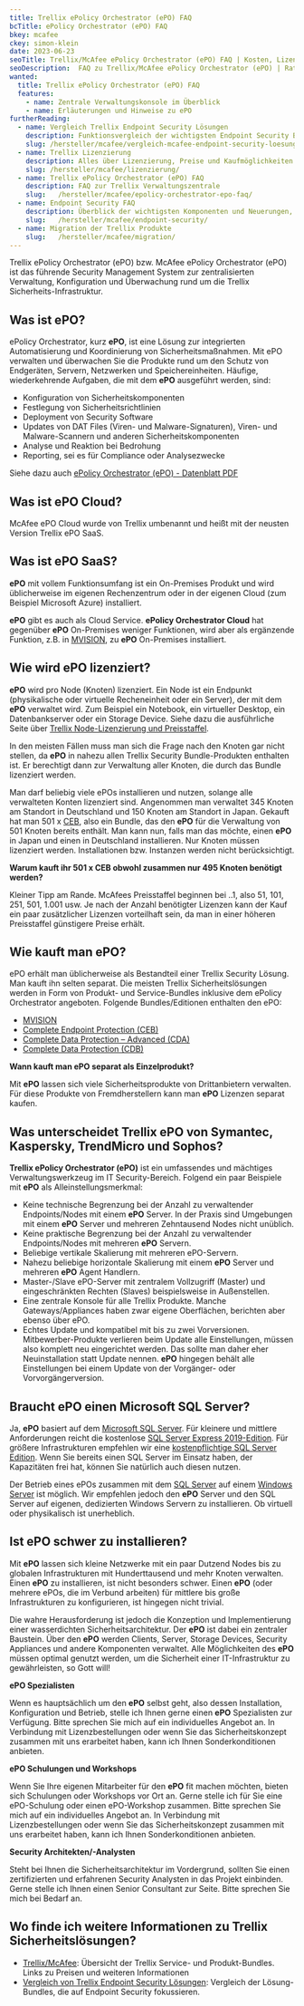 ```yaml
---
title: Trellix ePolicy Orchestrator (ePO) FAQ
bcTitle: ePolicy Orchestrator (ePO) FAQ
bkey: mcafee
ckey: simon-klein
date: 2023-06-23
seoTitle: Trellix/McAfee ePolicy Orchestrator (ePO) FAQ | Kosten, Lizenzen, Subscriptions
seoDescription:  FAQ zu Trellix/McAfee ePolicy Orchestrator (ePO) | Ratgeber zu Funktionsweise, Lizenzen, Modulen.
wanted:
  title: Trellix ePolicy Orchestrator (ePO) FAQ
  features:
    - name: Zentrale Verwaltungskonsole im Überblick
    - name: Erläuterungen und Hinweise zu ePO
furtherReading:
  - name: Vergleich Trellix Endpoint Security Lösungen
    description: Funktionsvergleich der wichtigsten Endpoint Security Bundles auf einer Seite.
    slug: /hersteller/mcafee/vergleich-mcafee-endpoint-security-loesungen/
  - name: Trellix Lizenzierung
    description: Alles über Lizenzierung, Preise und Kaufmöglichkeiten. Mit vielen Tipps und Beispielen.
    slug: /hersteller/mcafee/lizenzierung/
  - name: Trellix ePolicy Orchestrator (ePO) FAQ
    description: FAQ zur Trellix Verwaltungszentrale
    slug:   /hersteller/mcafee/epolicy-orchestrator-epo-faq/
  - name: Endpoint Security FAQ
    description: Überblick der wichtigsten Komponenten und Neuerungen, wie beispielsweise den Virenscanner (Anti Malware, Antivirus, Anti-Spyware), Desktop Firewall und Web Control.
    slug:   /hersteller/mcafee/endpoint-security/
  - name: Migration der Trellix Produkte
    slug:   /hersteller/mcafee/migration/
---
```




<Intro>

Trellix ePolicy Orchestrator (ePO) bzw. McAfee ePolicy Orchestrator (ePO) ist das führende Security Management System zur zentralisierten Verwaltung, Konfiguration und Überwachung rund um die Trellix Sicherheits-Infrastruktur.


</Intro>

<TOC />



## Was ist ePO?

ePolicy Orchestrator, kurz **ePO**, ist eine Lösung zur integrierten Automatisierung und Koordinierung von Sicherheitsmaßnahmen. Mit ePO verwalten und überwachen Sie die Produkte rund um den Schutz von Endgeräten, Servern, Netzwerken und Speichereinheiten. Häufige, wiederkehrende Aufgaben, die mit dem **ePO** ausgeführt werden, sind:


- Konfiguration von Sicherheitskomponenten
- Festlegung von Sicherheitsrichtlinien
- Deployment von Security Software
- Updates von DAT Files (Viren- und Malware-Signaturen), Viren- und Malware-Scannern und anderen Sicherheitskomponenten
- Analyse und Reaktion bei Bedrohung
- Reporting, sei es für Compliance oder Analysezwecke

Siehe dazu auch [ePolicy Orchestrator (ePO) - Datenblatt PDF](/hersteller/mcafee/ds-epolicy-orchestrator.pdf)

## Was ist ePO Cloud?

<Info>

McAfee ePO Cloud wurde von Trellix umbenannt und heißt mit der neusten Version Trellix ePO SaaS.

</Info>

## Was ist ePO SaaS?

**ePO** mit vollem Funktionsumfang ist ein On-Premises Produkt und wird üblicherweise im eigenen Rechenzentrum oder in der eigenen Cloud (zum Beispiel Microsoft Azure) installiert.

**ePO** gibt es auch als Cloud Service. **ePolicy Orchestrator Cloud** hat gegenüber **ePO** On-Premises weniger Funktionen, wird aber als ergänzende Funktion, z.B. in [MVISION](/hersteller/mcafee/mvision/), zu **ePO** On-Premises installiert.


## Wie wird ePO lizenziert?

**ePO** wird pro Node (Knoten) lizenziert. Ein Node ist ein Endpunkt (physikalische oder virtuelle Recheneinheit oder ein Server), der mit dem **ePO** verwaltet wird. Zum Beispiel ein Notebook, ein virtueller Desktop, ein Datenbankserver oder ein Storage Device. Siehe dazu die ausführliche Seite über [Trellix Node-Lizenzierung und Preisstaffel](/hersteller/mcafee/lizenzierung/).

In den meisten Fällen muss man sich die Frage nach den Knoten gar nicht stellen, da **ePO** in nahezu allen Trellix Security Bundle-Produkten enthalten ist. Er berechtigt dann zur Verwaltung aller Knoten, die durch das Bundle lizenziert werden.

Man darf beliebig viele ePOs installieren und nutzen, solange alle verwalteten Konten lizenziert sind. Angenommen man verwaltet 345 Knoten am Standort in Deutschland und 150 Knoten am Standort in Japan. Gekauft hat man 501 x [CEB](/hersteller/mcafee/complete-endpoint-protection-business/), also ein Bundle, das den **ePO** für die Verwaltung von 501 Knoten bereits enthält. Man kann nun, falls man das möchte, einen **ePO** in Japan und einen in Deutschland installieren. Nur Knoten müssen lizenziert werden. Installationen bzw. Instanzen werden nicht berücksichtigt.



<Info>

**Warum kauft ihr 501 x CEB obwohl zusammen nur 495 Knoten benötigt werden?**

Kleiner Tipp am Rande. McAfees Preisstaffel beginnen bei ..1, also 51, 101, 251, 501, 1.001 usw. Je nach der Anzahl benötigter Lizenzen kann der Kauf ein paar zusätzlicher Lizenzen vorteilhaft sein, da man in einer höheren Preisstaffel günstigere Preise erhält.

</Info>



## Wie kauft man ePO?


ePO erhält man üblicherweise als Bestandteil einer Trellix Security Lösung. Man kauft ihn selten separat. Die meisten Trellix Sicherheitslösungen werden in Form von Produkt- und Service-Bundles inklusive dem ePolicy Orchestrator angeboten. Folgende Bundles/Editionen enthalten den ePO:

<ArrowList>

-  [MVISION](/hersteller/mcafee/mvision/)
-  [Complete Endpoint Protection (CEB)](/hersteller/mcafee/complete-endpoint-protection-business/)
-  [Complete Data Protection – Advanced (CDA)](/hersteller/mcafee/complete-data-protection-advanced/)
-  [Complete Data Protection (CDB)](/hersteller/mcafee/complete-data-protection/)

</ArrowList>

<Info>

**Wann kauft man ePO separat als Einzelprodukt?**

Mit **ePO** lassen sich viele Sicherheitsprodukte von Drittanbietern verwalten. Für diese Produkte von Fremdherstellern kann man **ePO** Lizenzen separat kaufen.


</Info>



## Was unterscheidet Trellix ePO von Symantec, Kaspersky, TrendMicro und Sophos?


**Trellix ePolicy Orchestrator (ePO)** ist ein umfassendes und mächtiges Verwaltungswerkzeug im IT Security-Bereich. Folgend ein paar Beispiele mit **ePO** als Alleinstellungsmerkmal:

- Keine technische Begrenzung bei der Anzahl zu verwaltender Endpoints/Nodes mit einem **ePO** Server. In der Praxis sind Umgebungen mit einem **ePO** Server und mehreren Zehntausend Nodes nicht unüblich.
- Keine praktische Begrenzung bei der Anzahl zu verwaltender Endpoints/Nodes mit mehreren **ePO** Servern.
- Beliebige vertikale Skalierung mit mehreren ePO-Servern.
- Nahezu beliebige horizontale Skalierung mit einem **ePO** Server und mehreren **ePO** Agent Handlern.
- Master-/Slave ePO-Server mit zentralem Vollzugriff (Master) und eingeschränkten Rechten (Slaves) beispielsweise in Außenstellen.
- Eine zentrale Konsole für alle Trellix Produkte. Manche Gateways/Appliances haben zwar eigene Oberflächen, berichten aber ebenso über ePO.
- Echtes Update und kompatibel mit bis zu zwei Vorversionen. Mitbewerber-Produkte verlieren beim Update alle Einstellungen, müssen also komplett neu eingerichtet werden. Das sollte man daher eher Neuinstallation statt Update nennen. **ePO** hingegen behält alle Einstellungen bei einem Update von der Vorgänger- oder Vorvorgängerversion.


## Braucht ePO einen Microsoft SQL Server?

Ja, **ePO** basiert auf dem [Microsoft SQL Server](/hersteller/microsoft/sql-server/). Für kleinere und mittlere Anforderungen reicht die kostenlose [SQL Server Express 2019-Edition](https://www.microsoft.com/de-de/sql-server/sql-server-downloads). Für größere Infrastrukturen empfehlen wir eine [kostenpflichtige SQL Server Edition](/hersteller/microsoft/sql-server/). Wenn Sie bereits einen SQL Server im Einsatz haben, der Kapazitäten frei hat, können Sie natürlich auch diesen nutzen.

Der Betrieb eines ePOs zusammen mit dem [SQL Server](/hersteller/microsoft/sql-server/) auf einem [Windows Server](/hersteller/microsoft/windows-server/) ist möglich. Wir empfehlen jedoch den **ePO** Server und den SQL Server auf eigenen, dedizierten Windows Servern zu installieren. Ob virtuell oder physikalisch ist unerheblich.



## Ist ePO schwer zu installieren?

Mit **ePO** lassen sich kleine Netzwerke mit ein paar Dutzend Nodes bis zu globalen Infrastrukturen mit Hunderttausend und mehr Knoten verwalten. Einen **ePO** zu installieren, ist nicht besonders schwer. Einen **ePO** (oder mehrere ePOs, die im Verbund arbeiten) für mittlere bis große Infrastrukturen zu konfigurieren, ist hingegen nicht trivial.

Die wahre Herausforderung ist jedoch die Konzeption und Implementierung einer wasserdichten Sicherheitsarchitektur. Der **ePO** ist dabei ein zentraler Baustein. Über den **ePO** werden Clients, Server, Storage Devices, Security Appliances und andere Komponenten verwaltet. Alle Möglichkeiten des **ePO** müssen optimal genutzt werden, um die Sicherheit einer IT-Infrastruktur zu gewährleisten, so Gott will!



<Info>

  **ePO Spezialisten**

 Wenn es hauptsächlich um den **ePO** selbst geht, also dessen Installation, Konfiguration und Betrieb, stelle ich Ihnen gerne einen **ePO** Spezialisten zur Verfügung. Bitte sprechen Sie mich auf ein individuelles Angebot an. In Verbindung mit Lizenzbestellungen oder wenn Sie das Sicherheitskonzept zusammen mit uns erarbeitet haben, kann ich Ihnen Sonderkonditionen anbieten.



</Info>



<Info>

  **ePO Schulungen und Workshops**

 Wenn Sie Ihre eigenen Mitarbeiter für den **ePO** fit machen möchten, bieten sich Schulungen oder Workshops vor Ort an. Gerne stelle ich für Sie eine ePO-Schulung oder einen ePO-Workshop zusammen. Bitte sprechen Sie mich auf ein individuelles Angebot an. In Verbindung mit Lizenzbestellungen oder wenn Sie das Sicherheitskonzept zusammen mit uns erarbeitet haben, kann ich Ihnen Sonderkonditionen anbieten.



</Info>



<Info>

  **Security Architekten/-Analysten**

 Steht bei Ihnen die Sicherheitsarchitektur im Vordergrund, sollten Sie einen zertifizierten und erfahrenen Security Analysten in das Projekt einbinden. Gerne stelle ich Ihnen einen Senior Consultant zur Seite. Bitte sprechen Sie mich bei Bedarf an.



</Info>



## Wo finde ich weitere Informationen zu Trellix Sicherheitslösungen?

<ArrowList>

 -  [Trellix/McAfee](/hersteller/mcafee/):
Übersicht der Trellix Service- und Produkt-Bundles. Links zu Preisen und weiteren Informationen
 -  [Vergleich von Trellix Endpoint Security Lösungen](/hersteller/mcafee/vergleich-mcafee-endpoint-security-loesungen/):
 Vergleich der Lösung-Bundles, die auf Endpoint Security fokussieren.

</ArrowList>
